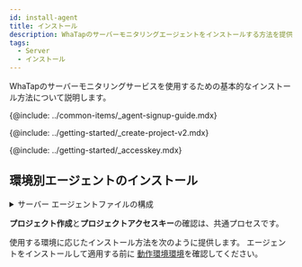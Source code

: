 ```yaml
---
id: install-agent
title: インストール
description: WhaTapのサーバーモニタリングエージェントをインストールする方法を提供します。
tags:
  - Server
  - インストール
---
```



WhaTapのサーバーモニタリングサービスを使用するための基本的なインストール方法について説明します。

{@include: ../common-items/_agent-signup-guide.mdx}   

<Youtube ko='ZLPbs0jnF9k' en='GHev0jbMrIQ' ja='GHev0jbMrIQ' />

{@include: ../getting-started/_create-project-v2.mdx}

{@include: ../getting-started/_accesskey.mdx}

## 環境別エージェントのインストール

<details>
<summary>サーバー エージェントファイルの構成</summary>

{@include: ../common-items/_sv-cpf.mdx} 

{@include: ../common-items/_sv-lf-cpf.mdx}  

{@include: ../common-items/_sv-w-cpf.mdx} 

</details>

**プロジェクト作成**と**プロジェクトアクセスキー**の確認は、共通プロセスです。 

使用する環境に応じたインストール方法を次のように提供します。 エージェントをインストールして適用する前に [動作環境環境](supported-spec)を確認してください。

<DocCardList/>
